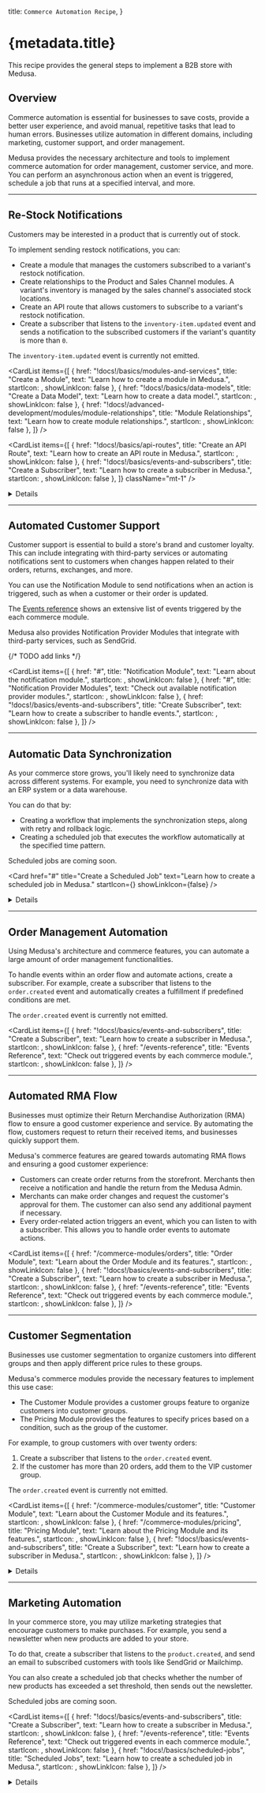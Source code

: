 
  title: `Commerce Automation Recipe`,
}

# {metadata.title}

This recipe provides the general steps to implement a B2B store with Medusa.

## Overview

Commerce automation is essential for businesses to save costs, provide a better user experience, and avoid manual, repetitive tasks that lead to human errors. Businesses utilize automation in different domains, including marketing, customer support, and order management.

Medusa provides the necessary architecture and tools to implement commerce automation for order management, customer service, and more. You can perform an asynchronous action when an event is triggered, schedule a job that runs at a specified interval, and more.

---

## Re-Stock Notifications

Customers may be interested in a product that is currently out of stock.

To implement sending restock notifications, you can:

- Create a module that manages the customers subscribed to a variant's restock notification.
- Create relationships to the Product and Sales Channel modules. A variant's inventory is managed by the sales channel's associated stock locations.
- Create an API route that allows customers to subscribe to a variant's restock notification.
- Create a subscriber that listens to the `inventory-item.updated` event and sends a notification to the subscribed customers if the variant's quantity is more than `0`.

<Note type="soon">

The `inventory-item.updated` event is currently not emitted. 

</Note>

<CardList items={[
  {
    href: "!docs!/basics/modules-and-services",
    title: "Create a Module",
    text: "Learn how to create a module in Medusa.",
    startIcon: <AcademicCapSolid />,
    showLinkIcon: false
  },
  {
    href: "!docs!/basics/data-models",
    title: "Create a Data Model",
    text: "Learn how to create a data model.",
    startIcon: <AcademicCapSolid />,
    showLinkIcon: false
  },
  {
    href: "!docs!/advanced-development/modules/module-relationships",
    title: "Module Relationships",
    text: "Learn how to create module relationships.",
    startIcon: <AcademicCapSolid />,
    showLinkIcon: false
  },
]} />

<CardList items={[
  {
    href: "!docs!/basics/api-routes",
    title: "Create an API Route",
    text: "Learn how to create an API route in Medusa.",
    startIcon: <AcademicCapSolid />,
    showLinkIcon: false
  },
  {
    href: "!docs!/basics/events-and-subscribers",
    title: "Create a Subscriber",
    text: "Learn how to create a subscriber in Medusa.",
    startIcon: <AcademicCapSolid />,
    showLinkIcon: false
  },
]} className="mt-1" />

<Details summaryContent="Example">

  In this example, you'll create a Restock Notification Module with the features explained above.

  ### Create Restock Notification Module

  Start by creating the `src/modules/restock-notification` directory.

  Then, create the file `src/modules/restock-notification/models/restock-notification.ts` with the following content:

  ["14", "email", "The email of the customer to send the notification to when the item is restocked."],
  ["17", "variant_id", "The ID of the variant the customer is subscribed to."],
  ["20", "sales_channel_id", "The ID of the sales channel the customer is viewing the product variant from."]
]

  ```ts title="src/modules/restock-notification/models/restock-notification.ts" highlights={restockModelHighlights}
  import { BaseEntity } from "@medusajs/utils"
  import { 
    Entity, 
    PrimaryKey, 
    Property
  } from "@mikro-orm/core";

  @Entity()
  export class RestockNotification extends BaseEntity {
    @PrimaryKey({ columnType: "text" })
    id!: string

    @Property({ columnType: "text" })
    email: string

    @Property({ columnType: "text" })
    variant_id: string

    @Property({ columnType: "text" })
    sales_channel_id: string
  }
  ```

  This creates a `RestockNotification` data model with the following fields:

  - `email`: The email of the customer to send the notification to when the item is restocked.
  - `variant_id`: The ID of the variant the customer is subscribed to. This will later be used to form a relationship with the `ProductVariant` data model of the Product Module.
  - `sales_channel_id`: The ID of the sales channel the customer is viewing the product variant from. This will later be used to form a relationship with the `SalesChannel` data model of the Sales Channel Module.

  Since a variant's inventory is managed based on the locations of each sales channel, you have to specify which sales channel to check stock quantity in.

  Next, create the file `src/modules/restock-notification/migrations/Migration20240516140616.ts` with the following content:

  ```ts title="src/modules/restock-notification/migrations/Migration20240516140616.ts"
  import { Migration } from '@mikro-orm/migrations';

  export class Migration20240516140616 extends Migration {

    async up(): Promise<void> {
      this.addSql('create table if not exists "restock_notification" ("id" text not null, "email" text not null, "variant_id" text not null, "sales_channel_id" text not null, constraint "restock_notification_pkey" primary key ("id"));');
    }

    async down(): Promise<void> {
      this.addSql('drop table if exists "restock_notification" cascade;');
    }

  }
  ```

  You'll run the migration to reflect the changes on the database after finishing the module's definition.
  
  Now, create the file `src/types/restock-notification/index.ts` that holds common types to be used in the module's main service:

  ```ts title="src/types/restock-notification/index.ts"
  import { ProductVariantDTO, SalesChannelDTO } from "@medusajs/types"

  export type RestockNotificationDTO = {
    id: string
    email: string
    variant_id: string
    sales_channel_id: string
    variant?: ProductVariantDTO
    sales_channel?: SalesChannelDTO
  }

  export type CreateRestockNotificationDTO = {
    email: string
    variant_id: string
    sales_channel_id: string
  }

  ```

  Then, create the module's main service at `src/modules/restock-notification/service.ts` with the following content:

  ["17", "abstractModuleServiceFactory", "Extend the service factory to have basic data management features."],
  ["43", "", "Define a relationship to the `ProductVariant` data model of the Product Module."],
  ["52", "", "Define a relationship to the `SalesChannel` data model of the Sales Channel Module."],
  ["61", "create", "Implement the method to create a restock notification."]
]

  ```ts title="src/modules/restock-notification/service.ts" highlights={restockModuleService}
  import { Modules, ModulesSdkUtils } from "@medusajs/utils"
  import { RestockNotification } from "./models/restock-notification"
  import { ModuleJoinerConfig, ModulesSdkTypes } from "@medusajs/types"
  import { CreateRestockNotificationDTO, RestockNotificationDTO } from "../../types/restock-notification"

  type InjectedDependencies = {
    restockNotificationService: ModulesSdkTypes.InternalModuleService<any>
  }

  type AllModelDTOs = {
    RestockNotification: {
      dto: RestockNotificationDTO
    }
  }

  class RestockNotificationModuleService extends ModulesSdkUtils
    .abstractModuleServiceFactory<
      InjectedDependencies,
      RestockNotificationDTO,
      AllModelDTOs
    >(RestockNotification, []) {
      restockNotificationService_: ModulesSdkTypes.InternalModuleService<RestockNotification>

      constructor({ restockNotificationService }: InjectedDependencies) {
        // @ts-ignore
        super(...arguments)
        this.restockNotificationService_ = restockNotificationService
      }

      __joinerConfig(): ModuleJoinerConfig {
        return {
          serviceName: "restockNotificationModuleService",
          alias: [
            {
              name: "restock_notification",
              args: {
                entity: RestockNotification.name
              }
            }
          ],
          relationships: [
            {
              serviceName: Modules.PRODUCT,
              alias: "variant",
              primaryKey: "id",
              foreignKey: "variant_id",
              args: {
                methodSuffix: "Variants"
              }
            },
            {
              serviceName: Modules.SALES_CHANNEL,
              alias: "sales_channel",
              primaryKey: "id",
              foreignKey: "sales_channel_id",
            }
          ]
        }
      }

      async create (data: CreateRestockNotificationDTO): Promise<RestockNotificationDTO> {
        const restockNotification = await this.restockNotificationService_.create(
          data
        )

        return restockNotification
      }
    }

  export default RestockNotificationModuleService
  ```

  In the module's main service, you:

  - Extend the service factory to have basic data management features.
  - Define a relationship to the `ProductVariant` data model of the Product Module.
  - Define a relationship to the `SalesChannel` data model of the Sales Channel Module.
  - Implement the `create` method to create a restock notification.

  Next, create the module's definition file `src/modules/restock-notification/index.ts` with the following content:

  ```ts title="src/modules/restock-notification/index.ts"
  import RestockNotificationModuleService from "./service";

  export default {
    service: RestockNotificationModuleService
  }
  ```

  Finally, add the module to the `modules` object in `medusa-config.js`:

  ```js title="medusa-config.js"
  const modules = {
    "restockNotificationModuleService": {
      resolve: "./dist/modules/restock-notification",
      definition: {
        isQueryable: true
      }
    },
    // ...
  }
  ```

  You can now run the module's migrations with the following command:

  ```bash npm2yarn
  npm run build
  npx medusa migrations run
  ```

  ### Create Restock Notification API Route

  Create the file `src/api/store/restock-notification/route.ts` with the following content:

  ```ts title="src/api/store/restock-notification/route.ts"
  import type { 
    MedusaRequest, 
    MedusaResponse
  } from "@medusajs/medusa";
  import RestockNotificationModuleService 
    from "../../../modules/restock-notification/service";
  import { 
    CreateRestockNotificationDTO
  } from "../../../types/restock-notification";

  type RestockNotificationReq = CreateRestockNotificationDTO

  export async function POST(
    req: MedusaRequest<RestockNotificationReq>, 
    res: MedusaResponse
  ) {
    const restockNotificationModuleService: 
      RestockNotificationModuleService = req.scope.resolve(
        "restockNotificationModuleService"
      )

    await restockNotificationModuleService.create(
      req.body
    )

    res.json({
      success: true
    })
  }
  ```

  This creates a `POST` API route at `/store/restock-notification`. It accepts the `email`, `variant_id`, and `sales_channel_id` request body parameters and creates a restock notification.

  ### Create Inventory Item Updated Subscriber

  <Note type="soon">

  The `inventory-item.updated` event is currently not emitted. The subscriber will only work once the event is emitted.

  </Note>

  To handle the sending of the restock notifications, create the file `src/subscribers/inventory-item-update.ts` with the following content:

  ["48", "inventoryVariantLinkService", "Retrieve an instance of the link service for the product-variant-inventory-item link module."],
  ["55", "inventoryVariantItems", "Retrieve the variants linked to the updated inventory item."],
  ["68", "restockQuery", "Assemble the query to retrieve the restock notifications with their associated variants."],
  ["81", "restockNotifications", "Retrieve the restock notifications using the query."],
  ["84", "salesChannelLocationService", "Retrieve an instance of the link service for the sales-channel-stock-location link module."],
  ["93", "salesChannelLocations", "Retrieve the stock locations linked to the restock notification's sales channel."],
  ["107", "availableQuantity", "Retrieve the available quantity of the variant in the retrieved stock locations."],
  ["116", "continue", "Only send the notification if the available quantity is greater than `0`"],
  ["119", "create", "Send the notification to the customer using the Notification Module."],
  ["122", '"test_template"', "Replace with the actual template used for sending the email."],
  ["123", "data", "The data to send along to the third-party service sending the notification."],
  ["131", "delete", "Delete the restock notification to not send the notification again."]
]

  ```ts title="src/subscribers/inventory-item-update.ts" highlights={subscriberHighlights}
  import {
    SubscriberArgs,
    type SubscriberConfig,
  } from "@medusajs/medusa"
  import { 
    IInventoryServiceNext, 
    INotificationModuleService, 
    RemoteQueryFunction
  } from "@medusajs/types"
  import { 
    ContainerRegistrationKeys, 
    Modules, 
    remoteQueryObjectFromString
  } from "@medusajs/utils"
  import { 
    RestockNotificationDTO
  } from "../types/restock-notification"
  import { 
    RemoteLink
  } from "@medusajs/modules-sdk"
  import RestockNotificationModuleService 
    from "../modules/restock-notification/service"

  // subscriber function
  export default async function inventoryItemUpdateHandler({
    data,
    container
  }: SubscriberArgs<{ id: string }>) {
    const remoteQuery: RemoteQueryFunction = container.resolve(
      ContainerRegistrationKeys.REMOTE_QUERY
    )
    const remoteLink: RemoteLink = container.resolve(
      ContainerRegistrationKeys.REMOTE_LINK
    )
    const restockNotificationModuleService: 
      RestockNotificationModuleService = container.resolve(
        "restockNotificationModuleService"
      )
    const inventoryModuleService: IInventoryServiceNext = 
      container.resolve(Modules.INVENTORY)
    const notificationModuleService: INotificationModuleService =
      container.resolve(
        Modules.NOTIFICATION
      )

    const inventoryItemId = "data" in data ? data.data.id : data.id

    const inventoryVariantLinkService = remoteLink.getLinkModule(
      Modules.PRODUCT, 
      "variant_id", 
      Modules.INVENTORY, 
      "inventory_item_id"
    )

    const inventoryVariantItems = 
      await inventoryVariantLinkService.list({
        inventory_item_id: [inventoryItemId]
      }) as {
        variant_id: string,
        inventory_item_id: string
      }[]

    if (!inventoryVariantItems.length) {
      console.log("no inventory variant items")
      return
    }

    const restockQuery = remoteQueryObjectFromString({
      entryPoint: "restock_notification",
      fields: [
        "email",
        "variant.name"
      ],
      variables: {
        filters: {
          variant_id: inventoryVariantItems[0].variant_id
        }
      }
    })

    const restockNotifications: RestockNotificationDTO[] = 
      await remoteQuery(restockQuery)

    const salesChannelLocationService = remoteLink.getLinkModule(
      Modules.SALES_CHANNEL,
      "sales_channel_id",
      Modules.STOCK_LOCATION,
      "stock_location_id"
    )

    for (const restockNotification of restockNotifications) {
      const salesChannelLocations = 
        await salesChannelLocationService.list({
          sales_channel_id: [
            restockNotification.sales_channel_id
          ]
        }) as {
          stock_location_id: string
          sales_channel_id: string
        }[]

      if (!salesChannelLocations.length) {
        continue
      }

      const availableQuantity = await inventoryModuleService
        .retrieveAvailableQuantity(
          inventoryItemId,
          salesChannelLocations.map(
            (salesChannelLocation) => 
              salesChannelLocation.stock_location_id
          )
        )

      if (availableQuantity === 0) {
        continue
      }
      
      notificationModuleService.create({
        to: restockNotification.email,
        channel: "email",
        template: "test_template",
        data: {
          variant_id: restockNotification.variant_id,
          variant_name: restockNotification.variant.title
          // other data...
        }
      })

      // delete the restock notification
      await restockNotificationModuleService.delete(restockNotification.id)
    }
  }

  // subscriber config
  export const config: SubscriberConfig = {
    event: "inventory-item.updated",
  }
  ```

  This adds a subscriber to the `inventory-item.updated` event. In the subscriber handler function, you:

  - Retrieve an instance of the link service for the product-variant-inventory-item link module.
  - Retrieve the variants linked to the updated inventory item.
  - Retrieve the restock notifications of those variants.
  - For each restock notification, you:
      - Retrieve its quantity based on the stock location associated with the restock notification's sales channel.
      - If the quantity is greater than `0`, you send a notification using the Notification Module and delete the restock notification.

</Details>

---

## Automated Customer Support

Customer support is essential to build a store's brand and customer loyalty. This can include integrating with third-party services or automating notifications sent to customers when changes happen related to their orders, returns, exchanges, and more.

You can use the Notification Module to send notifications when an action is triggered, such as when a customer or their order is updated.

<Note title="Tip">

The [Events reference](../../events-reference/page.mdx) shows an extensive list of events triggered by the each commerce module.

</Note>

Medusa also provides Notification Provider Modules that integrate with third-party services, such as SendGrid.

{/* TODO add links */}

<CardList items={[
  {
    href: "#",
    title: "Notification Module",
    text: "Learn about the notification module.",
    startIcon: <AcademicCapSolid />,
    showLinkIcon: false
  },
  {
    href: "#",
    title: "Notification Provider Modules",
    text: "Check out available notification provider modules.",
    startIcon: <BoltSolid />,
    showLinkIcon: false
  },
  {
    href: "!docs!/basics/events-and-subscribers",
    title: "Create Subscriber",
    text: "Learn how to create a subscriber to handle events.",
    startIcon: <AcademicCapSolid />,
    showLinkIcon: false
  },
]} />

---

## Automatic Data Synchronization

As your commerce store grows, you'll likely need to synchronize data across different systems. For example, you need to synchronize data with an ERP system or a data warehouse.

You can do that by:

- Creating a workflow that implements the synchronization steps, along with retry and rollback logic.
- Creating a scheduled job that executes the workflow automatically at the specified time pattern.

<Note type="soon">

Scheduled jobs are coming soon.

</Note>

<Card
  href="#"
  title="Create a Scheduled Job"
  text="Learn how to create a scheduled job in Medusa."
  startIcon={<AcademicCapSolid />}
  showLinkIcon={false}
/>

<Details summaryContent="Example: Synchronizing products with a third-party service">

  For example, create the file `src/workflows/sync-products.ts` with the following content:

  ["9", "retrieveStoreStep", "A step that retrieves the store by its ID."],
  ["25", "retrieveProductsToUpdateStep", "A step that retrieves the products to update based on a last update date."],
  ["45", "syncProductsStep", "A step to sync the product with a third-party service."],
  ["48", "productSyncModuleService", "Assuming this is a custom module's main service that provides connection to the third-party service."],
  ["52", "productsBeforeSync", "Retrieve old product data from third-party service for compensation function."],
  ["57", "sync", "Sync the product data in the third-party service."],
  ["61", "", "Pass products data before sync to compensation function."],
  ["64", "", "A compensation function to revert the sync when an error occurs."],
  ["70", "sync", "Revert the product's data in the third-party service to its old data before the synchronization."],
  ["79", "updateStoreLastSyncStep", "A step to update the `last_sync_data` of the store."],
  ["85", "prevLastSyncDate", "Retrieve the previous value of `last_sync_date` to pass it to compensation function."],
  ["87", "update", "Update the `last_sync_date` of the store."],
  ["95", "", "Pass previous last sync date to compensation function."],
  ["98", "", "A compensation function to revert the update of `last_sync_data` if an error occurs."],
  ["114", "syncProductsWorkflow", "Define the workflow that uses the above steps."]
]

  ```ts title="src/workflows/sync-products.ts" highlights={syncProductsWorkflowHighlight}
  import { ModuleRegistrationName } from "@medusajs/modules-sdk";
  import { IProductModuleService, IStoreModuleService, ProductDTO, StoreDTO } from "@medusajs/types";
  import { StepResponse, createStep, createWorkflow } from "@medusajs/workflows-sdk";

  type RetrieveStoreStepInput = {
    id: string
  }

  const retrieveStoreStep = createStep(
    "retrieve-store-step",
    async ({ id }: RetrieveStoreStepInput, {container}) => {
      const storeModuleService: IStoreModuleService = 
        container.resolve(ModuleRegistrationName.STORE)

      const store = await storeModuleService.retrieve(id)

      return new StepResponse({ store })
    }
  )

  type RetrieveProductsToUpdateStepInput = {
    last_sync_date?: string
  }

  const retrieveProductsToUpdateStep = createStep(
    "retrieve-products-to-update-step",
    async ({ last_sync_date }: RetrieveProductsToUpdateStepInput, { container }) => {
      const productModuleService: IProductModuleService = 
        container.resolve(ModuleRegistrationName.PRODUCT)

      const products = await productModuleService.list({
        updated_at: {
          $gt: last_sync_date
        }
      })

      return new StepResponse({ products })
    }
  )

  type SyncProductsStepInput = {
    products: ProductDTO[]
  }

  const syncProductsStep = createStep(
    "sync-products-step",
    async ({ products }: SyncProductsStepInput, { container }) => {
      const productSyncModuleService = container.resolve(
        "productSyncModuleService"
      )

      const productsBeforeSync = await productSyncModuleService.list({
        id: products.map((product) => product.id)
      })

      for (const product of products) {
        await productSyncModuleService.sync(product)
      }

      return new StepResponse({}, {
        products: productsBeforeSync
      })
    }, 
    async ({ products }, { container }) => {
      const productSyncModuleService = container.resolve(
        "productSyncModuleService"
      )

      for (const product of products) {
        await productSyncModuleService.sync(product)
      }
    }
  )

  type UpdateStoreLastSyncStepInput = {
    store: StoreDTO
  }

  const updateStoreLastSyncStep = createStep(
    "update-store-last-sync-step",
    async ({ store }: UpdateStoreLastSyncStepInput, { container }) => {
      const storeModuleService: IStoreModuleService = 
        container.resolve(ModuleRegistrationName.STORE)

      const prevLastSyncDate = store.metadata.last_sync_date

      await storeModuleService.update(store.id, {
        metadata: {
          last_sync_date: (new Date()).toString()
        }
      })

      return new StepResponse({}, {
        id: store.id,
        last_sync_date: prevLastSyncDate
      })
    },
    async ({ id, last_sync_date }, { container }) => {
      const storeModuleService: IStoreModuleService = 
        container.resolve(ModuleRegistrationName.STORE)

      await storeModuleService.update(id, {
        metadata: {
          last_sync_date
        }
      })
    }
  )

  type SyncProductsWorkflowInput = {
    store_id: string
  }

  export const syncProductsWorkflow = createWorkflow<
    SyncProductsWorkflowInput, {}
    >(
      "sync-products-workflow",
      function ({ store_id }: SyncProductsWorkflowInput) {
        const { store } = retrieveStoreStep({
          id: store_id
        })

        const { products } = retrieveProductsToUpdateStep({
          last_sync_date: store.metadata.last_sync_date
        })

        syncProductsStep({
          products
        })

        updateStoreLastSyncStep({
          store
        })
      }
    )
  ```

  This creates a workflow with the following steps:

  1. Retrieve the store by its ID.
  2. Retrieve products to update based on the last date and time the products were synced. The last sync date is retrieved from the store's `metadata` field.
  3. Sync the retrieved products with a third-party service. It's assumed that the connection to the third-party service is implemented within a custom module's main service.
  4. Update the last sync date of the store to the current date.

</Details>

---

## Order Management Automation

Using Medusa's architecture and commerce features, you can automate a large amount of order management functionalities.

To handle events within an order flow and automate actions, create a subscriber. For example, create a subscriber that listens to the `order.created` event and automatically creates a fulfillment if predefined conditions are met.

<Note type="soon">

The `order.created` event is currently not emitted.

</Note>

<CardList items={[
  {
    href: "!docs!/basics/events-and-subscribers",
    title: "Create a Subscriber",
    text: "Learn how to create a subscriber in Medusa.",
    startIcon: <AcademicCapSolid />,
    showLinkIcon: false
  },
  {
    href: "/events-reference",
    title: "Events Reference",
    text: "Check out triggered events by each commerce module.",
    startIcon: <AcademicCapSolid />,
    showLinkIcon: false
  },
]} />

---

## Automated RMA Flow

Businesses must optimize their Return Merchandise Authorization (RMA) flow to ensure a good customer experience and service. By automating the flow, customers request to return their received items, and businesses quickly support them.

Medusa's commerce features are geared towards automating RMA flows and ensuring a good customer experience:

- Customers can create order returns from the storefront. Merchants then receive a notification and handle the return from the Medusa Admin.
- Merchants can make order changes and request the customer's approval for them. The customer can also send any additional payment if necessary.
- Every order-related action triggers an event, which you can listen to with a subscriber. This allows you to handle order events to automate actions.

<CardList items={[
  {
    href: "/commerce-modules/orders",
    title: "Order Module",
    text: "Learn about the Order Module and its features.",
    startIcon: <AcademicCapSolid />,
    showLinkIcon: false
  },
  {
    href: "!docs!/basics/events-and-subscribers",
    title: "Create a Subscriber",
    text: "Learn how to create a subscriber in Medusa.",
    startIcon: <AcademicCapSolid />,
    showLinkIcon: false
  },
  {
    href: "/events-reference",
    title: "Events Reference",
    text: "Check out triggered events by each commerce module.",
    startIcon: <AcademicCapSolid />,
    showLinkIcon: false
  },
]} />

---

## Customer Segmentation

Businesses use customer segmentation to organize customers into different groups and then apply different price rules to these groups.

Medusa's commerce modules provide the necessary features to implement this use case:

- The Customer Module provides a customer groups feature to organize customers into customer groups.
- The Pricing Module provides the features to specify prices based on a condition, such as the group of the customer.

For example, to group customers with over twenty orders:

1. Create a subscriber that listens to the `order.created` event.
2. If the customer has more than 20 orders, add them to the VIP customer group.

<Note type="soon">

The `order.created` event is currently not emitted.

</Note>

<CardList items={[
  {
    href: "/commerce-modules/customer",
    title: "Customer Module",
    text: "Learn about the Customer Module and its features.",
    startIcon: <AcademicCapSolid />,
    showLinkIcon: false
  },
  {
    href: "/commerce-modules/pricing",
    title: "Pricing Module",
    text: "Learn about the Pricing Module and its features.",
    startIcon: <AcademicCapSolid />,
    showLinkIcon: false
  },
  {
    href: "!docs!/basics/events-and-subscribers",
    title: "Create a Subscriber",
    text: "Learn how to create a subscriber in Medusa.",
    startIcon: <AcademicCapSolid />,
    showLinkIcon: false
  },
]} />

<Details summaryContent="Example: Add customer to VIP group">

  Here’s an example of a subscriber that listens to the `order.created` event and checks whether the customer should be added to the VIP customer group based on their number of orders:

  <Note type="soon">

  The `order.created` event is currently not emitted.

  </Note>

  ```ts title="src/subscribers/add-custom-to-vip.ts"
  import {
    SubscriberArgs,
    type SubscriberConfig,
  } from "@medusajs/medusa"
  import { 
    ModuleRegistrationName
  } from "@medusajs/modules-sdk"
  import { 
    ICustomerModuleService, 
    IOrderModuleService
  } from "@medusajs/types"

  export default async function orderCreatedHandler({
    data,
    container
  }: SubscriberArgs<{ id: string }>) {
    const orderId = "data" in data ? data.data.id : data.id

    const orderModuleService: IOrderModuleService = container
      .resolve(ModuleRegistrationName.ORDER)

    const customerModuleService: 
      ICustomerModuleService = container.resolve(
        ModuleRegistrationName.CUSTOMER
      )

    // check if VIP group exists
    const vipGroup = await customerModuleService
      .listCustomerGroups({
        name: "VIP"
      }, {
        relations: ["customers"]
      })

    if (!vipGroup.length) {
      return
    }

    // retrieve the order
    const order = await orderModuleService.retrieve(orderId)

    if (!order || 
      !order.customer_id || 
      vipGroup[0].customers.find(
        (customer) => customer.id === order.customer_id
      ) !== undefined) {
      return
    }

    const [, count] = await orderModuleService.listAndCount({
      customer_id: order.customer_id
    })

    if (count < 20) {
      return
    }

    // add customer to VIP group
    await customerModuleService.addCustomerToGroup({
      customer_group_id: vipGroup[0].id,
      customer_id: order.customer_id
    })
  }

  export const config: SubscriberConfig = {
    event: "order.created",
  }
  ```

</Details>
    

---

## Marketing Automation

In your commerce store, you may utilize marketing strategies that encourage customers to make purchases. For example, you send a newsletter when new products are added to your store.

To do that, create a subscriber that listens to the `product.created`, and send an email to subscribed customers with tools like SendGrid or Mailchimp.

You can also create a scheduled job that checks whether the number of new products has exceeded a set threshold, then sends out the newsletter.

<Note type="soon">

Scheduled jobs are coming soon.

</Note>

<CardList items={[
  {
    href: "!docs!/basics/events-and-subscribers",
    title: "Create a Subscriber",
    text: "Learn how to create a subscriber in Medusa.",
    startIcon: <AcademicCapSolid />,
    showLinkIcon: false
  },
  {
    href: "/events-reference",
    title: "Events Reference",
    text: "Check out triggered events in each commerce module.",
    startIcon: <AcademicCapSolid />,
    showLinkIcon: false
  },
  {
    href: "!docs!/basics/scheduled-jobs",
    title: "Scheduled Jobs",
    text: "Learn how to create a scheduled job in Medusa.",
    startIcon: <AcademicCapSolid />,
    showLinkIcon: false
  },
]} />

<Details summaryContent="Example: Sending a newsletter email after adding ten products">

  For example, create the file `src/subscribers/send-products-newsletter.ts` with the following content:

  ["35", "store", "Retrieve the first store in the application."],
  ["37", "products", "Retrieve the products created since the last newsletter send date."],
  ["43", "", "Check whether more than 10 products have been created before proceeding."],
  ["47", "customers", "Retrieve all customers, assuming they're considered subscribed."],
  ["49", "create", "Send a notification (newsletter) to each customer using the Notification Module."],
  ["52", '"email"', "Send the notification through the email channel."],
  ["53", '"newsletter_template"', "Specify the template name in the third-party service (for example, SendGrid)."],
  ["55", "products", "Pass the created products to the template."],
  ["60", "update", "Update the store's `last_newsletter_send_date` field with the current date."]
]

  ```ts title="src/subscribers/send-products-newsletter.ts" highlights={newsletterHighlights}
  import type {
    SubscriberArgs,
    SubscriberConfig,
  } from "@medusajs/medusa"
  import { 
    ModuleRegistrationName
  } from "@medusajs/modules-sdk"
  import { 
    NotificationModuleService
  } from "@medusajs/notification"
  import { 
    ICustomerModuleService, 
    IProductModuleService, 
    IStoreModuleService
  } from "@medusajs/types"

  export default async function productCreateHandler({
    data,
    container
  }: SubscriberArgs<{ id: string }>) {
    const productModuleService: IProductModuleService = 
      container.resolve(ModuleRegistrationName.PRODUCT)

    const storeModuleService: IStoreModuleService = 
      container.resolve(ModuleRegistrationName.STORE)

    const customerModuleService: ICustomerModuleService = 
      container.resolve(ModuleRegistrationName.CUSTOMER)

    const notificationModuleService:
      NotificationModuleService = container.resolve(
        ModuleRegistrationName.NOTIFICATION
      )

    const store = (await storeModuleService.list())[0]

    const products = await productModuleService.list({
      created_at: {
        $gt: store.metadata.last_newsletter_send_date
      }
    })

    if (products.length < 10) {
      return
    }

    const customers = await customerModuleService.list()

    await notificationModuleService.create(
      customers.map((customer) => ({
        to: customer.email,
        channel: "email",
        template: "newsletter_template",
        data: {
          products
        }
      }))
    )

    await storeModuleService.update(store.id, {
      metadata: {
        last_newsletter_send_date: (new Date()).toString()
      }
    })
  }

  export const config: SubscriberConfig = {
    event: "product.created",
  }
  ```

  In the subscriber function, you:

  1. Retrieve the first store in our application.
  2. Retrieve products created since the last time a newsletter is sent. The last send date is stored in the store's `metadata` field.
  3. If the count of last created products is less than 10, stop execution.
  4. Retrieve all customers. Here, it's assumed that all customers are considered subscribed for simplicity.
  5. Use the Notification Module to send a notification to the customer. This uses the Notification Provider Module configured for the `email` channel.
  6. Update the store's `last_newsletter_send_date` with the current date.

</Details>
